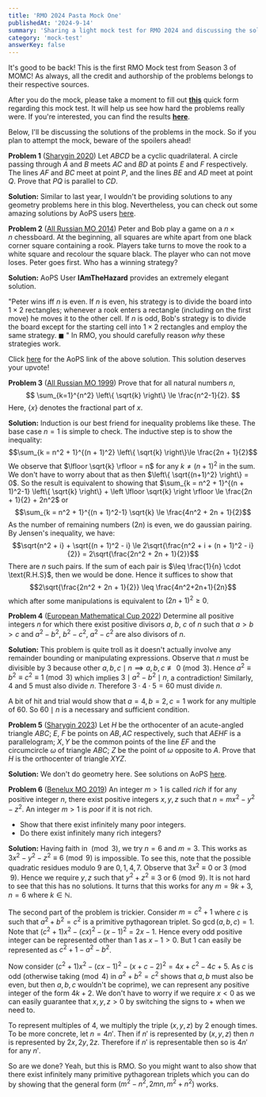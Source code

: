 ```yaml
--- 
title: 'RMO 2024 Pasta Mock One'
publishedAt: '2024-9-14'
summary: 'Sharing a light mock test for RMO 2024 and discussing the solutions'
category: 'mock-test'
answerKey: false
---
```


It's good to be back! This is the first RMO Mock test from Season 3 of MOMC! As always, all the credit and authorship of the problems belongs to their respective sources.

After you do the mock, please take a moment to fill out **[this](https://forms.gle/jU3UiAvmnLS72KqJ6)** quick form regarding this mock test. It will help us see how hard the problems really were. If you're interested, you can find the results **[here](https://docs.google.com/forms/d/1c7wEEBVdVZCov8vHsqE1kjelm4zR4e_vPHJeFG0gVJo/viewanalytics)**.

Below, I'll be discussing the solutions of the problems in the mock. So if you plan to attempt the mock, beware of the spoilers ahead!

**Problem 1** ([Sharygin 2020](https://artofproblemsolving.com/community/c6h2021518p14213057)) Let $ABCD$ be a cyclic quadrilateral. A circle passing through $A$ and $B$ meets $AC$ and $BD$ at points $E$ and $F$ respectively. The lines $AF$ and $BC$ meet at point $P$, and the lines $BE$ and $AD$ meet at point $Q$. Prove that $PQ$ is parallel to $CD$.

**Solution:** Similar to last year, I wouldn't be providing solutions to any geometry problems here in this blog. Nevertheless, you can check out some amazing solutions by AoPS users [here](https://artofproblemsolving.com/community/c6h2021518p14213057).


**Problem 2** ([All Russian MO 2014](https://artofproblemsolving.com/community/c6h587606p3478254)) Peter and Bob play a game on a $n \times n$ chessboard. At the beginning, all squares are white apart from one black corner square containing a rook. Players take turns to move the rook to a white square and recolour the square black. The player who can not move loses. Peter goes first. Who has a winning strategy?

**Solution:** AoPS User **IAmTheHazard** provides an extremely elegant solution.

"Peter wins iff $n$ is even. If $n$ is even, his strategy is to divide the board into $1 \times 2$ rectangles; whenever a rook enters a rectangle (including on the first move) he moves it to the other cell. If $n$ is odd, Bob's strategy is to divide the board except for the starting cell into $1 \times 2$ rectangles and employ the same strategy. $\blacksquare$ " In RMO, you should carefully reason *why* these strategies work.

Click [here](https://artofproblemsolving.com/community/c6h587606p28499363) for the AoPS link of the above solution. This solution deserves your upvote!


**Problem 3** ([All Russian MO 1999](https://artofproblemsolving.com/community/c6h514373p2889826)) Prove that for all natural numbers $n$,$$ \sum_{k=1}^{n^2} \left\{ \sqrt{k} \right\} \le \frac{n^2-1}{2}. $$Here, $\{x\}$ denotes the fractional part of $x$.

**Solution:** Induction is our best friend for inequality problems like these. The base case $n = 1$ is simple to check. The inductive step is to show the inequality:
$$\sum_{k = n^2 + 1}^{(n + 1)^2} \left\{ \sqrt{k} \right\}\le \frac{2n + 1}{2}$$
We observe that $\lfloor \sqrt{k} \rfloor = n$ for any $k \neq (n+1)^2$ in the sum. We don't have to worry about that as then $\left\{ \sqrt{(n+1)^2} \right\} = 0$. So the result is equivalent to showing that $\sum_{k = n^2 + 1}^{(n + 1)^2-1} \left\{ \sqrt{k} \right\} + \left \lfloor \sqrt{k} \right \rfloor \le \frac{2n + 1}{2} + 2n^2$ or $$\sum_{k = n^2 + 1}^{(n + 1)^2-1} \sqrt{k} \le \frac{4n^2 + 2n + 1}{2}$$As the number of remaining numbers ($2n$) is even, we do gaussian pairing. By Jensen's inequality, we have:
$$\sqrt{n^2 + i} + \sqrt{(n + 1)^2 - i} \le 2\sqrt{\frac{n^2 + i + (n + 1)^2 - i}{2}} = 2\sqrt{\frac{2n^2 + 2n + 1}{2}}$$
There are $n$ such pairs. If the sum of each pair is $\leq \frac{1}{n} \cdot \text{R.H.S}$, then we would be done. Hence it suffices to show that $$2\sqrt{\frac{2n^2 + 2n + 1}{2}} \leq \frac{4n^2+2n+1}{2n}$$which after some manipulations is equivalent to $(2n+1)^2 \geq 0$.


**Problem 4** ([European Mathematical Cup 2022](https://artofproblemsolving.com/community/c6h2981400p26731943)) Determine all positive integers $n$ for which there exist positive divisors $a$, $b$, $c$ of $n$ such that $a>b>c$ and $a^2 - b^2$, $b^2 - c^2$, $a^2 - c^2$ are also divisors of $n$.

**Solution:** This problem is quite troll as it doesn't actually involve any remainder bounding or manipulating expressions. Observe that $n$ must be divisible by $3$ because other $a,b,c \mid n \implies a,b,c \not \equiv 0 \pmod 3$. Hence $a^2 \equiv b^2 \equiv c^2 \equiv 1 \pmod 3$ which implies $3 \mid a^2 - b^2 \mid n$, a contradiction! Similarly, $4$ and $5$ must also divide $n$. Therefore $3 \cdot 4 \cdot 5 = 60$ must divide $n$.

A bit of hit and trial would show that $a = 4, b = 2, c = 1$ work for any multiple of $60$. So $60 \mid n$ is a necessary and sufficient condition.


**Problem 5** ([Sharygin 2023](https://artofproblemsolving.com/community/c6h3025555p27210359)) Let $H$ be the orthocenter of an acute-angled triangle $ABC$; $E$, $F$ be points on $AB, AC$ respectively, such that $AEHF$ is a parallelogram; $X, Y$ be the common points of the line $EF$ and the circumcircle $\omega$ of triangle $ABC$; $Z$ be the point of $\omega$ opposite to $A$. Prove that $H$ is the orthocenter of triangle $XYZ$.

**Solution:** We don't do geometry here. See solutions on AoPS [here](https://artofproblemsolving.com/community/c6h3025555p27210359).


**Problem 6** ([Benelux MO 2019](https://artofproblemsolving.com/community/c6h1829781p12248263)) An integer $m>1$ is called *rich* if for any positive integer $n$, there exist positive integers $x,y,z$ such that $n=mx^2-y^2-z^2$. An integer $m>1$ is *poor* if it is not rich.
- Show that there exist infinitely many poor integers.
- Do there exist infinitely many rich integers?

**Solution:** Having faith in $\pmod 3$, we try $n = 6$ and $m = 3$. This works as $3x^2 - y^2 - z^2 \equiv 6 \pmod 9$ is impossible. To see this, note that the possible quadratic residues modulo $9$ are $0, 1, 4, 7$. Observe that $3x^2 \equiv 0 \text{ or } 3 \pmod 9$. Hence we require $y,z$ such that $y^2 + z^2 \equiv 3 \text{ or } 6 \pmod 9$. It is not hard to see that this has no solutions. It turns that this works for any $m = 9k+3, n = 6$ where $k \in \mathbb{N}$.

The second part of the problem is trickier. Consider $m = c^2+1$ where $c$ is such that $a^2 +b^2 = c^2$ is a primitive pythagorean triplet. So $\gcd(a,b,c) = 1$. Note that $(c^2+1)x^2 - (cx)^2 - (x-1)^2 = 2x-1$. Hence every odd positive integer can be represented other than $1$ as $x - 1 > 0$. But $1$ can easily be represented as $c^2 + 1 - a^2 - b^2$.

Now consider $(c^2+1)x^2-(cx-1)^2-(x+c-2)^2=4x+c^2-4c+5$. As $c$ is odd (otherwise taking$\pmod 4$ in $a^2+b^2 = c^2$ shows that $a,b$ must also be even, but then $a,b,c$ wouldn't be coprime), we can represent any positive integer of the form $4k+2$. We don't have to worry if we require $x < 0$ as we can easily guarantee that $x,y,z > 0$ by switching the signs to $+$ when we need to.

To represent multiples of $4$, we multiply the triple $(x,y,z)$ by $2$ enough times. To be more concrete, let $n = 4n'$. Then if $n'$ is represented by $(x,y,z)$ then $n$ is represented by $2x, 2y, 2z$. Therefore if $n'$ is representable then so is $4n'$ for any $n'$.

So are we done? Yeah, but this is RMO. So you might want to also show that there exist infinitely many primitive pythagorean triplets which you can do by showing that the general form $(m^2 - n^2, 2mn, m^2+n^2)$ works.